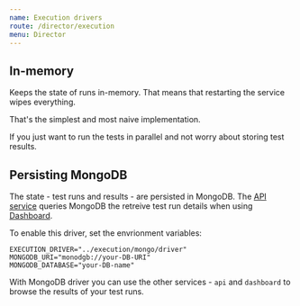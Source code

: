 ```yaml
---
name: Execution drivers
route: /director/execution
menu: Director
---
```


## In-memory

Keeps the state of runs in-memory. That means that restarting the service wipes everything.

That's the simplest and most naive implementation.

If you just want to run the tests in parallel and not worry about storing test results.

## Persisting MongoDB

The state - test runs and results - are persisted in MongoDB. The [API service](/api) queries MongoDB the retreive test run details when using [Dashboard](/dashboard).

To enable this driver, set the envrionment variables:

```
EXECUTION_DRIVER="../execution/mongo/driver"
MONGODB_URI="monodgb://your-DB-URI"
MONGODB_DATABASE="your-DB-name"
```

With MongoDB driver you can use the other services - `api` and `dashboard` to browse the results of your test runs.
